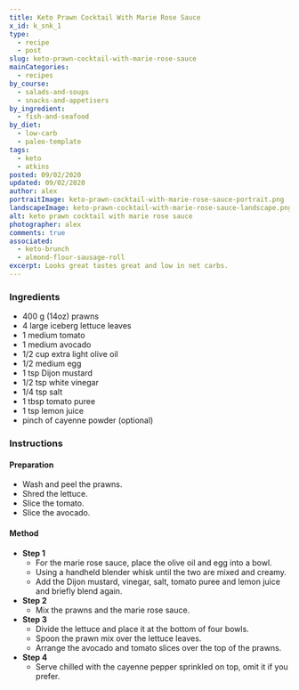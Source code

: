 ```yaml
---
title: Keto Prawn Cocktail With Marie Rose Sauce
x_id: k_snk_1
type:
  - recipe
  - post
slug: keto-prawn-cocktail-with-marie-rose-sauce
mainCategories: 
  - recipes
by_course:
  - salads-and-soups
  - snacks-and-appetisers
by_ingredient:
  - fish-and-seafood
by_diet:
  - low-carb
  - paleo-template
tags:
  - keto
  - atkins
posted: 09/02/2020
updated: 09/02/2020
author: alex
portraitImage: keto-prawn-cocktail-with-marie-rose-sauce-portrait.png
landscapeImage: keto-prawn-cocktail-with-marie-rose-sauce-landscape.png
alt: keto prawn cocktail with marie rose sauce
photographer: alex
comments: true
associated: 
  - keto-brunch
  - almond-flour-sausage-roll
excerpt: Looks great tastes great and low in net carbs.
---
```


<Ingredients>

### Ingredients
    
  - 400 g (14oz) prawns
  - 4 large iceberg lettuce leaves
  - 1 medium tomato
  - 1 medium avocado
  - 1/2 cup extra light olive oil 
  - 1/2 medium egg
  - 1 tsp Dijon mustard
  - 1/2 tsp white vinegar
  - 1/4 tsp salt
  - 1 tbsp tomato puree
  - 1 tsp lemon juice
  - pinch of cayenne powder (optional)

</Ingredients>

<Instructions>

### Instructions

#### Preparation
  - Wash and peel the prawns.
  - Shred the lettuce.
  - Slice the tomato.
  - Slice the avocado.


#### Method

  - **Step 1**
    - For the marie rose sauce, place the olive oil and egg into a bowl.
    - Using a handheld blender whisk until the two are mixed and creamy.
    - Add the Dijon mustard, vinegar, salt, tomato puree and lemon juice and briefly blend again.
  - **Step 2**
    - Mix the prawns and the marie rose sauce.
  - **Step 3**
    - Divide the lettuce and place it at the bottom of four bowls.
    - Spoon the prawn mix over the lettuce leaves.
    - Arrange the avocado and tomato slices over the top of the prawns.
  - **Step 4**
    - Serve chilled with the cayenne pepper sprinkled on top, omit it if you prefer.

</Instructions>



